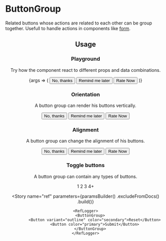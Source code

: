 
<Meta
    title="Buttons/ButtonGroup"
    id="button-group"
    component={InnerButtonGroup}
/>

# ButtonGroup

Related buttons whose actions are related to each other can be group together. Usefull to handle actions in components like [form](?path=/docs/components-form).

<Header
    usage="import { Button } from @orbit-ui/react-components"
    githubPath="/packages/react-components/src/button/src"
/>

## Usage

### Playground

Try how the component react to different props and data combinations.

<Canvas withSource="none">
    <Story name="playground">
        {args => (
            <InnerButtonGroup {...args}>
                <Button variant="outline" color="secondary">No, thanks</Button>
                <Button variant="outline" color="secondary">Remind me later</Button>
                <Button color="primary">Rate Now</Button>
            </InnerButtonGroup>
        )}
    </Story>
</Canvas>

<ArgsTable story="playground" />

### Orientation

A button group can render his buttons vertically.

<Canvas>
    <Story name="vertical">
        <InnerButtonGroup orientation="vertical">
            <Button variant="outline" color="secondary">No, thanks</Button>
            <Button variant="outline" color="secondary">Remind me later</Button>
            <Button color="primary">Rate Now</Button>
        </InnerButtonGroup>
    </Story>
</Canvas>

### Alignment

A button group can change the alignment of his buttons.

<Canvas>
    <Story name="alignment">
        <InnerButtonGroup align="end">
            <Button variant="outline" color="secondary">No, thanks</Button>
            <Button variant="outline" color="secondary">Remind me later</Button>
            <Button color="primary">Rate Now</Button>
        </InnerButtonGroup>
    </Story>
</Canvas>

### Toggle buttons

A button group can contain any types of buttons.

<Canvas>
    <Story name="toggle buttons">
        <InnerButtonGroup>
            <ToggleButton variant="outline" shape="circular" value="1">1</ToggleButton>
            <ToggleButton variant="outline" shape="circular" value="2">2</ToggleButton>
            <ToggleButton variant="outline" shape="circular" value="3">3</ToggleButton>
            <ToggleButton variant="outline" shape="circular" value="4+">4+</ToggleButton>
        </InnerButtonGroup>
    </Story>
</Canvas>

<Story
    name="ref"
    parameters={paramsBuilder()
        .excludeFromDocs()
        .build()}
>
    <RefLogger>
        <ButtonGroup>
            <Button variant="outline" color="secondary">Reset</Button>
            <Button color="primary">Submit</Button>
        </ButtonGroup>
    </RefLogger>
</Story>

